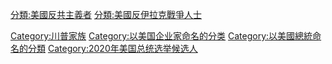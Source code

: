 {{Catmore|唐納·川普}}

[[Category:川普家族|Category:川普家族]]
[[Category:以美国企业家命名的分类|Category:以美国企业家命名的分类]]
[[Category:以美國總統命名的分類|Category:以美國總統命名的分類]]
[[分類:美國反共主義者|分類:美國反共主義者]]
[[Category:2020年美国总统选举候选人|Category:2020年美国总统选举候选人]]
[[分類:美國反伊拉克戰爭人士|分類:美國反伊拉克戰爭人士]]